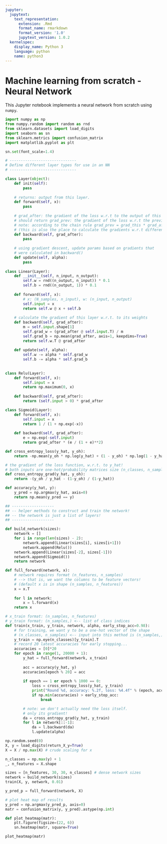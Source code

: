 ```yaml
---
jupyter:
  jupytext:
    text_representation:
      extension: .Rmd
      format_name: rmarkdown
      format_version: '1.0'
      jupytext_version: 1.0.2
  kernelspec:
    display_name: Python 3
    language: python
    name: python3
---
```


# Machine learning from scratch - Neural Network

This Jupyter notebook implements a neural network from scratch using `numpy`.

```python
import numpy as np
from numpy.random import random as rnd
from sklearn.datasets import load_digits
import seaborn as sn
from sklearn.metrics import confusion_matrix
import matplotlib.pyplot as plt

sn.set(font_scale=1.4)
```

```python
# ------------------------------
# Define different layer types for use in an NN
# ------------------------------

class Layer(object):
    def init(self):
        pass
    
    # returns: output from this layer.
    def forward(self, x):
        pass
    
    # grad_after: the gradient of the loss w.r.t to the output of this layer
    # should return grad_prev: the gradient of the loss w.r.t the previous layer
    # note: according to the chain rule grad_prev = grad_this * grad_after
    # (this is also the place to calculate the gradients w.r.t different params)
    def backward(self, grad_after):
        pass
    
    # using gradient descent, update params based on gradients that
    # were calculated in backward()
    def update(self, alpha):
        pass
    
class Linear(Layer):
    def __init__(self, n_input, n_output):
        self.w = rnd((n_output, n_input)) * 0.1
        self.b = rnd((n_output, 1)) * 0.1
    
    def forward(self, x):
        # x: (N_samples, n_input), w: (n_input, n_output)
        self.input = x
        return self.w @ x + self.b
    
    # calculate the gradient of this layer w.r.t. to its weights
    def backward(self, grad_after):
        m = self.input.shape[1]
        self.grad_w = (grad_after @ self.input.T) / m
        self.grad_b = np.mean(grad_after, axis=1, keepdims=True)
        return self.w.T @ grad_after
    
    def update(self, alpha):
        self.w -= alpha * self.grad_w
        self.b -= alpha * self.grad_b
    
    
class Relu(Layer):
    def forward(self, x):
        self.input = x
        return np.maximum(0, x)
    
    def backward(self, grad_after):
        return (self.input > 0) * grad_after

class Sigmoid(Layer):
    def forward(self, x):
        self.input = x
        return 1 / (1 + np.exp(-x))
    
    def backward(self, grad_after):
        e = np.exp(-self.input)
        return grad_after * (e / (1 + e)**2)

def cross_entropy_loss(y_hat, y_oh):
    return -np.mean(y_oh * np.log(y_hat) + (1 - y_oh) * np.log(1 - y_hat))

# the gradient of the loss function, w.r.t. to y_hat!
# both inputs are one-hot/probability matrices size (n_classes, n_samples)
def cross_entropy_grad(y_hat, y_oh):
    return -(y_oh / y_hat - (1-y_oh) / (1-y_hat))

def accuracy(y_hat, y):
    y_pred = np.argmax(y_hat, axis=0)
    return np.mean(y_pred == y)
```

```python
## -------------------
## -- helper methods to construct and train the network!
## -- the network is just a list of layers!
## -------------------

def build_network(sizes):
    network = []
    for i in range(len(sizes) - 2):
        network.append(Linear(sizes[i], sizes[i+1]))
        network.append(Relu())
    network.append(Linear(sizes[-2], sizes[-1]))
    network.append(Sigmoid())
    return network

def full_forward(network, x):
    # network requires format (n_features, n_samples)
    # --> that is, we want the columns to be feature vectors!
    # (default x is in shape (n_samples, n_features))
    x = x.T
    
    for l in network:
        x = l.forward(x)
    return x

# x_train format: (n_samples, n_features)
# y_train format: (n_samples,) <-- list of class indices
def train(x_train, y_train, network, alpha, early_stop_acc=0.98):
    # for training, we want y to be a one-hot vector of the shape
    # (n_classes, n_samples) <-- input into this method is (n_samples,)
    y_train = np.eye(n_classes)[y_train].T
    # record 20 latest accuracies for early stopping...
    accuracies = [0]*20
    for epoch in range(1, 20000 + 1):
        y_hat = full_forward(network, x_train)
        
        acc = accuracy(y_hat, y)
        accuracies[epoch % 20] = acc
        
        if epoch == 1 or epoch % 1000 == 0:
            loss = cross_entropy_loss(y_hat, y_train)
            print("Round %d, accuracy: %.2f, loss: %4.4f" % (epoch, acc, loss))
            if np.min(accuracies) > early_stop_acc:
                break

        # note: we don't actually need the loss itself.
        # only its gradient!
        da = cross_entropy_grad(y_hat, y_train)
        for l in network[::-1]:
            da = l.backward(da)
            l.update(alpha)
```

```python
np.random.seed(0)
X, y = load_digits(return_X_y=True)
X = X / np.max(X) # crude scaling for x

n_classes = np.max(y) + 1
_, n_features = X.shape

sizes = [n_features, 30, 30, n_classes] # dense network sizes
network = build_network(sizes)
train(X, y, network, 0.01)

y_pred_p = full_forward(network, X)

# plot heat map of results
y_pred = np.argmax(y_pred_p, axis=0)
matr = confusion_matrix(y, y_pred).astype(np.int)

def plot_heatmap(matr):
    plt.figure(figsize=(22, 6))
    sn.heatmap(matr, square=True)

plot_heatmap(matr)
```

```python

```

```python

```
